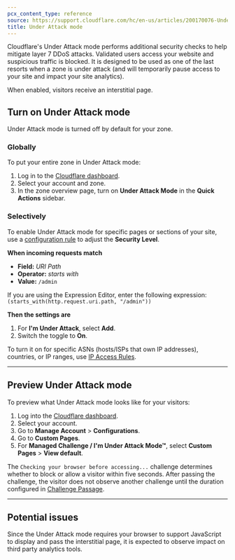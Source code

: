 ```yaml
---
pcx_content_type: reference
source: https://support.cloudflare.com/hc/en-us/articles/200170076-Understanding-Cloudflare-Under-Attack-mode-advanced-DDOS-protection-
title: Under Attack mode
---
```



Cloudflare's Under Attack mode performs additional security checks to help mitigate layer 7 DDoS attacks. Validated users access your website and suspicious traffic is blocked. It is designed to be used as one of the last resorts when a zone is under attack (and will temporarily pause access to your site and impact your site analytics).

When enabled, visitors receive an interstitial page.

## Turn on Under Attack mode

Under Attack mode is turned off by default for your zone.

### Globally

To put your entire zone in Under Attack mode:

1. Log in to the [Cloudflare dashboard](https://dash.cloudflare.com).
2. Select your account and zone.
3. In the zone overview page, turn on **Under Attack Mode** in the **Quick Actions** sidebar.

### Selectively

To enable Under Attack mode for specific pages or sections of your site, use a [configuration rule](/rules/configuration-rules/) to adjust the **Security Level**.

<Example>

**When incoming requests match**

* **Field:** *URI Path*
* **Operator:** *starts with*
* **Value:** `/admin`

If you are using the Expression Editor, enter the following expression:<br/>
`(starts_with(http.request.uri.path, "/admin"))`

**Then the settings are**

1. For **I'm Under Attack**, select **Add**.
2. Switch the toggle to **On**.

</Example>

To turn it on for specific ASNs (hosts/ISPs that own IP addresses), countries, or IP ranges, use [IP Access Rules](/waf/tools/ip-access-rules/).

---

## Preview Under Attack mode

To preview what Under Attack mode looks like for your visitors:

1. Log into the [Cloudflare dashboard](https://dash.cloudflare.com).
2. Select your account.
3. Go to **Manage Account** > **Configurations**.
4. Go to **Custom Pages**.
5. For **Managed Challenge / I'm Under Attack Mode™**, select **Custom Pages** > **View default**.

The `Checking your browser before accessing...` challenge determines whether to block or allow a visitor within five seconds. After passing the challenge, the visitor does not observe another challenge until the duration configured in [Challenge Passage](/cloudflare-challenges/challenge-types/challenge-pages/#challenge-passage).

---

## Potential issues

Since the Under Attack mode requires your browser to support JavaScript to display and pass the interstitial page, it is expected to observe impact on third party analytics tools.
